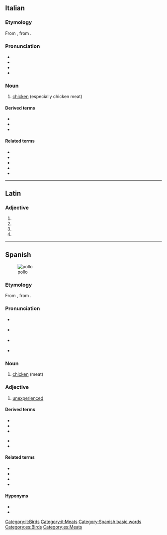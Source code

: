 {{also|pöllö}}
==Italian==

===Etymology===
From {{inh|it|la|pullus}}, from {{der|it|ine-pro|*polH-||animal young}}.

===Pronunciation===
* {{IPA|/ˈpol.lo/|[ˈpol̺ːo]|lang=it}}
* {{audio|It-il pollo.ogg|Audio|lang=it}}
* {{rhymes|ollo|lang=it}}
* {{hyphenation|lang=it|pól|lo}}

===Noun===
{{it-noun|m}}

# {{lb|it|meats}} [[chicken]] (especially chicken meat)

====Derived terms====
* {{l|it|pollaio}}
* {{l|it|pollo delle pampas}}
* {{l|it|pollo sultano}}

====Related terms====
* {{l|it|pollare}}
* {{l|it|pollastra}}
* {{l|it|pollino}}
* {{l|it|pulcino}}
* {{l|it|pullulare}}

[[Category:it:Birds]]
[[Category:it:Meats]]

----

==Latin==

===Adjective===
{{la-adj-form|pollō}}

# {{inflection of|pollus||dat|m|s|lang=la}}
# {{inflection of|pollus||dat|n|s|lang=la}}
# {{inflection of|pollus||abl|m|s|lang=la}}
# {{inflection of|pollus||abl|n|s|lang=la}}

----

==Spanish==
[[File:LemonChicken.JPG|thumb|pollo]]

===Etymology===
From {{inh|es|la|pullus}}, from {{der|es|ine-pro|*polH-||animal young}}.

===Pronunciation===
* {{a|lleísmo}} {{IPA|[ˈpo.ʎo]|lang=es}}
* {{a|yeísmo}} {{IPA|[ˈpo.ʝo]|lang=es}}
* {{a|Rioplatense}} {{IPA|[ˈpo.ʒo]|lang=es}}
* {{homophones|poyo|lang=es}}

===Noun===
{{es-noun|m}}

# [[chicken]] (meat)

===Adjective===
{{es-adj|f=polla}}

# {{lb|es|Chile|slang}} [[unexperienced]]

====Derived terms====
{{der-top}}
* {{l|es|polla}}
* {{l|es|pollería}}
* {{l|es|pollito feliz}}
{{der-mid}}
* {{l|es|pollito}}
* {{l|es|polluelo}}
{{der-bottom}}

====Related terms====
* {{l|es|pollero}}
* {{l|es|pollino}}
* {{l|es|pulular}}
* {{l|es|repollo}}

====Hyponyms====
* {{l|es|gallina}}
* {{l|es|gallo}}

[[Category:Spanish basic words]]
[[Category:es:Birds]]
[[Category:es:Meats]]